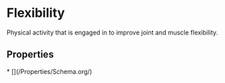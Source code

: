   
# Flexibility

Physical activity that is engaged in to improve joint and muscle flexibility.

## Properties

<Grid>
* [](/Properties/Schema.org/)
</Grid>

